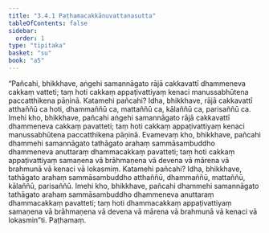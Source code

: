 ```yaml
---
title: "3.4.1 Paṭhamacakkānuvattanasutta"
tableOfContents: false
sidebar:
  order: 1
type: "tipitaka"
basket: "su"
book: "a5"
---
```



<DynamicBreadcrumb />

<Division number="131" book="a5">

<Paragraph number="733" book="a5">
“Pañcahi, bhikkhave, aṅgehi samannāgato rājā cakkavattī dhammeneva cakkaṃ vatteti; taṃ hoti cakkaṃ appaṭivattiyaṃ kenaci manussabhūtena paccatthikena pāṇinā.
</Paragraph>

<Paragraph number="734" book="a5">
Katamehi pañcahi? Idha, bhikkhave, rājā cakkavattī atthaññū ca hoti, dhammaññū ca, mattaññū ca, kālaññū ca, parisaññū ca. Imehi kho, bhikkhave, pañcahi aṅgehi samannāgato rājā cakkavattī dhammeneva cakkaṃ pavatteti; taṃ hoti cakkaṃ appaṭivattiyaṃ kenaci manussabhūtena paccatthikena pāṇinā.
</Paragraph>

<Paragraph number="735" book="a5">
Evamevaṃ kho, bhikkhave, pañcahi dhammehi samannāgato tathāgato arahaṃ sammāsambuddho dhammeneva anuttaraṃ dhammacakkaṃ pavatteti; taṃ hoti cakkaṃ appaṭivattiyaṃ samaṇena vā brāhmaṇena vā devena vā mārena vā brahmunā vā kenaci vā lokasmiṃ.
</Paragraph>

<Paragraph number="736" book="a5">
Katamehi pañcahi? Idha, bhikkhave, tathāgato arahaṃ sammāsambuddho atthaññū, dhammaññū, mattaññū, kālaññū, parisaññū. Imehi kho, bhikkhave, pañcahi dhammehi samannāgato tathāgato arahaṃ sammāsambuddho dhammeneva anuttaraṃ dhammacakkaṃ pavatteti; taṃ hoti dhammacakkaṃ appaṭivattiyaṃ samaṇena vā brāhmaṇena vā devena vā mārena vā brahmunā vā kenaci vā lokasmin”ti.

</Paragraph>
</Division>

<Paragraph number="737" type="center" book="a5">
Paṭhamaṃ.
</Paragraph>